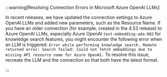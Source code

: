 

:::warning[Resolving Connection Errors in Microsoft Azure OpenAI LLMs]

  In recent releases, we have updated the connection settings to Azure OpenAI LLMs and added new parameters, such as the Resource Name.
  If you have an older connection (for example, created in the 4.53 release) to Azure OpenAI LLMs, especially Azure OpenAI `text-embedding-ada-002` for knowledge search features, you might encounter the following error when an LLM is triggered:
  `Error while performing knowledge search. Remote returned error: Search failed: Could not fetch embeddings due to missing API resource name for Azure OpenAI.`
  To resolve this issue, recreate the LLM and the connection so that both have the latest format.

:::

